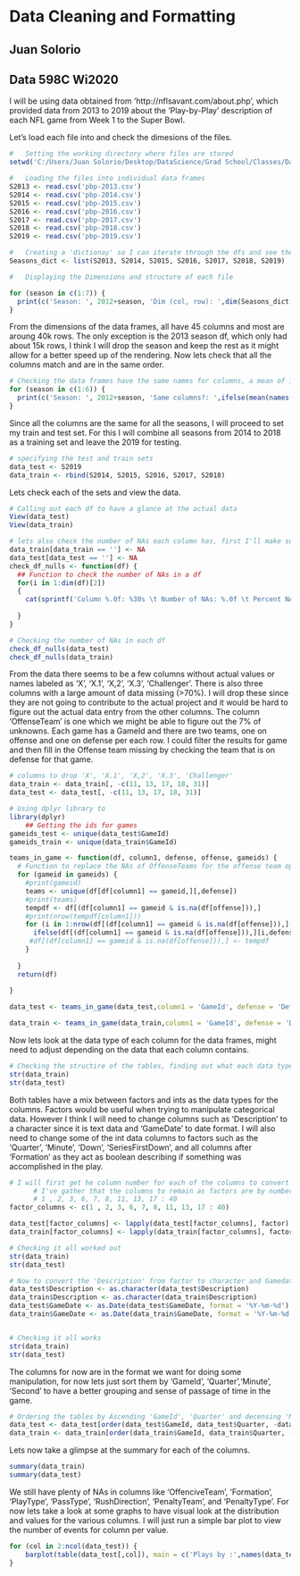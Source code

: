 # Data Cleaning and Formatting
##  Juan Solorio
##  Data 598C Wi2020

I will be using data obtained from 'http://nflsavant.com/about.php', which provided data from 2013 to 2019 about the 'Play-by-Play' description of each NFL game from Week 1 to the Super Bowl. 

Let's load each file into and check the dimesions of the files.
```r
#   Setting the working directory where files are stored
setwd('C:/Users/Juan Solorio/Desktop/DataScience/Grad School/Classes/Data 598C/')

#   Loading the files into individual data frames
S2013 <- read.csv('pbp-2013.csv')
S2014 <- read.csv('pbp-2014.csv')
S2015 <- read.csv('pbp-2015.csv')
S2016 <- read.csv('pbp-2016.csv')
S2017 <- read.csv('pbp-2017.csv')
S2018 <- read.csv('pbp-2018.csv')
S2019 <- read.csv('pbp-2019.csv')

#   Creating a 'dictionay' so I can iterate through the dfs and see the dimensions and structure of each
Seasons_dict <- list(S2013, S2014, S2015, S2016, S2017, S2018, S2019)

#   Displaying the Dimensions and structure of each file

for (season in c(1:7)) {
  print(c('Season: ', 2012+season, 'Dim (col, row): ',dim(Seasons_dict[[season]])))
}

```
From the dimensions of the data frames, all have 45 columns and most are aroung 40k rows. The only exception is the 2013 season df, which only had about 15k rows, I think I will drop the season and keep the rest as it might allow for a better speed up of the rendering. Now lets check that all the columns match and are in the same order.

```r
# Checking the data frames have the same names for columns, a mean of 1 means they are the same
for (season in c(1:6)) {
  print(c('Season: ', 2012+season, 'Same columns?: ',ifelse(mean(names(Seasons_dict[[1]]) == names(Seasons_dict[[season]]))==1,yes = 'Yes', no = 'No')))
}

```
Since all the columns are the same for all the seasons, I will proceed to set my train and test set. For this I will combine all seasons from 2014 to 2018 as a training set and leave the 2019 for testing.

```r
# specifying the test and train sets
data_test <- S2019
data_train <- rbind(S2014, S2015, S2016, S2017, S2018)
```
Lets check each of the sets and view the data.

```r
# Calling out each df to have a glance at the actual data
View(data_test)
View(data_train)

# lets also check the number of NAs each column has, first I'll make sure that '(black)' rows are NAs
data_train[data_train == ''] <- NA
data_test[data_test == ''] <- NA
check_df_nulls <- function(df) {
  ## Function to check the number of NAs in a df
  for(i in 1:dim(df)[2])
  {
    cat(sprintf('Column %.0f: %30s \t Number of NAs: %.0f \t Percent NA data: %.0f%% \n', i,names(df)[i], length(which(is.na(df[,i]))),100*length(which(is.na(df[,i])))/length(df[,i])))
    
  }
}

# Checking the number of NAs in each df
check_df_nulls(data_test)
check_df_nulls(data_train)
```
From the data there seems to be a few columns without actual values or names labeled as 'X', 'X.1', 'X,2', 'X.3', 'Challenger'. There is also three columns with a large amount of data missing (>70%). I will drop these since they are not going to contribute to the actual project and it would be hard to figure out the actual data entry from the other columns. 
The column 'OffenseTeam' is one which we might be able to figure out the 7% of unknowns. Each game has a GameId and there are two teams, one on offense and one on defense per each row. I could filter the results for game and then fill in the Offense team missing by checking the team that is on defense for that game. 

```r
# columns to drop 'X', 'X.1', 'X,2', 'X.3', 'Challenger'
data_train <- data_train[, -c(11, 13, 17, 18, 31)]
data_test <- data_test[, -c(11, 13, 17, 18, 31)]

# Using dplyr library to 
library(dplyr)
    ## Getting the ids for games
gameids_test <- unique(data_test$GameId)
gameids_train <- unique(data_train$GameId)

teams_in_game <- function(df, column1, defense, offense, gameids) {
  # Function to replace the NAs of OffenseTeams for the offense team opposite to Defense team in a game
  for (gameid in gameids) {
    #print(gameid)
    teams <- unique(df[df[column1] == gameid,][,defense])
    #print(teams)
    tempdf <- df[(df[column1] == gameid & is.na(df[offense])),]
    #print(nrow(tempdf[column1]))
    for (i in 1:nrow(df[(df[column1] == gameid & is.na(df[offense])),][column1])) {
      ifelse(df[(df[column1] == gameid & is.na(df[offense])),][i,defense] == teams[1],df[(df[column1] == gameid & is.na(df[offense])),][i,offense] <- teams[2],df[(df[column1] == gameid & is.na(df[offense])),][i,offense] <- teams[1])
     #df[(df[column1] == gameid & is.na(df[offense])),] <- tempdf
    }
    
  }
  return(df)
  
}

data_test <- teams_in_game(data_test,column1 = 'GameId', defense = 'DefenseTeam', offense = 'OffenseTeam',gameids = gameids_test)

data_train <- teams_in_game(data_train,column1 = 'GameId', defense = 'DefenseTeam', offense = 'OffenseTeam',gameids = gameids_test)

```
Now lets look at the data type of each column for the data frames, might need to adjust depending on the
data that each column contains.

```r
# Checking the structire of the tables, finding out what each data type is
str(data_train) 
str(data_test)
```
Both tables have a mix between factors and ints as the data types for the columns. Factors would be useful 
when trying to manipulate categorical data. However I think I will need to change columns such as 'Description'
to a character since it is text data and 'GameDate' to date format. I will also need to change some of the int data columns to factors such as the 'Quarter', 'Minute', 'Down', 'SeriesFirstDown', and all columns after 'Formation' as they act as boolean describing if something was accomplished in the play.

```r
# I will first get he column number for each of the columns to convert to a factor, and make to a list
      # I've gather that the columns to remain as factors are by number
      # 1 , 2, 3, 6, 7, 8, 11, 13, 17 : 40
factor_columns <- c(1 , 2, 3, 6, 7, 8, 11, 13, 17 : 40)

data_test[factor_columns] <- lapply(data_test[factor_columns], factor)
data_train[factor_columns] <- lapply(data_train[factor_columns], factor)

# Checking it all worked out
str(data_train) 
str(data_test)

# Now to convert the 'Description' from factor to character and Gamedate to time
data_test$Description <- as.character(data_test$Description)
data_train$Description <- as.character(data_train$Description)
data_test$GameDate <- as.Date(data_test$GameDate, format = '%Y-%m-%d')
data_train$GameDate <- as.Date(data_train$GameDate, format = '%Y-%m-%d')


# Checking it all works
str(data_train) 
str(data_test)
```
The columns for now are in the format we want for doing some manipulation, for now lets just sort them by 
'GameId', 'Quarter','Minute', 'Second' to have a better grouping and sense of passage of time in the game.

```r
# Ordering the tables by Ascending 'GameId', 'Quarter' and decensing 'Minute', 'Second' 
data_test <- data_test[order(data_test$GameId, data_test$Quarter, -data_test$Minute, -data_test$Second),]
data_train <- data_train[order(data_train$GameId, data_train$Quarter, -data_train$Minute, -data_train$Second),]
```
Lets now take a glimpse at the summary for each of the columns.

```r
summary(data_train)
summary(data_test)
```
We still have plenty of NAs in columns like 'OffenciveTeam', 'Formation', 'PlayType', 'PassType', 'RushDirection', 'PenaltyTeam', and 'PenaltyType'. For now lets take a look at some graphs to have visual look at the distribution and values for the various columns. 
I will just run a simple bar plot to view the number of events for column per value.

```r
for (col in 2:ncol(data_test)) {
    barplot(table(data_test[,col]), main = c('Plays by :',names(data_test)[col]))
}

```

